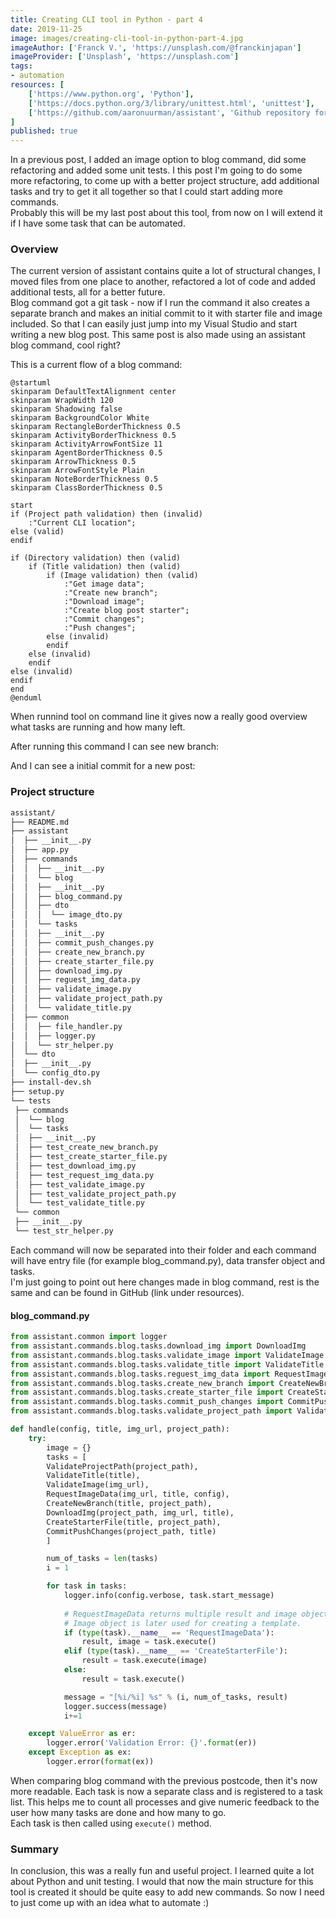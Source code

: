 ```yaml
---
title: Creating CLI tool in Python - part 4
date: 2019-11-25
image: images/creating-cli-tool-in-python-part-4.jpg
imageAuthor: ['Franck V.', 'https://unsplash.com/@franckinjapan']
imageProvider: ['Unsplash', 'https://unsplash.com']
tags:
- automation
resources: [
	['https://www.python.org', 'Python'],
	['https://docs.python.org/3/library/unittest.html', 'unittest'],
	['https://github.com/aaronuurman/assistant', 'Github repository for this post series']
]
published: true
---
```


In a previous post, I added an image option to blog command, did some refactoring and
added some unit tests. I this post I'm going to do some more refactoring, to come up with a better project structure, add additional tasks and try to get it all together so that I could start adding more commands. <br />
Probably this will be my last post about this tool, from now on I will extend it if I have some task that can be automated.

### Overview
The current version of assistant contains quite a lot of structural changes, I moved files from one place to another, refactored a lot of code and added additional tests, all for a better future.<br />
Blog command got a git task - now if I run the command it also creates a separate branch and makes an initial commit to it with starter file and image included. So that I can easily just jump into my Visual Studio and start writing a new blog post. This same post is also made using an assistant blog command, cool right?<br />

This is a current flow of a blog command:
```plantuml
@startuml
skinparam DefaultTextAlignment center
skinparam WrapWidth 120
skinparam Shadowing false
skinparam BackgroundColor White
skinparam RectangleBorderThickness 0.5
skinparam ActivityBorderThickness 0.5
skinparam ActivityArrowFontSize 11
skinparam AgentBorderThickness 0.5
skinparam ArrowThickness 0.5
skinparam ArrowFontStyle Plain
skinparam NoteBorderThickness 0.5
skinparam ClassBorderThickness 0.5

start
if (Project path validation) then (invalid)
	:"Current CLI location";
else (valid)
endif

if (Directory validation) then (valid)
	if (Title validation) then (valid)
		if (Image validation) then (valid)
			:"Get image data";
			:"Create new branch";
			:"Download image";
			:"Create blog post starter";
			:"Commit changes";
			:"Push changes";
		else (invalid)
		endif
	else (invalid)
	endif
else (invalid)
endif
end
@enduml
```

When runnind tool on command line it gives now a really good overview what tasks are running and how many left.
<ImageModal url="https://i.imgur.com/ZqJzeVQ.gif" text="Demonstration of a CLI tool" />

After running this command I can see new branch:
<ImageModal url="https://i.imgur.com/itlBHLh.png" text="Branch created example" />

And I can see a initial commit for a new post:
<ImageModal url="https://i.imgur.com/eTKKVTr.png" text="Initial commit example" />

### Project structure

```bash
assistant/
├── README.md
├── assistant
│  ├── __init__.py
│  ├── app.py
│  ├── commands
│  │  ├── __init__.py
│  │  └── blog
│  │  ├── __init__.py
│  │  ├── blog_command.py
│  │  ├── dto
│  │  │  └── image_dto.py
│  │  └── tasks
│  │  ├── __init__.py
│  │  ├── commit_push_changes.py
│  │  ├── create_new_branch.py
│  │  ├── create_starter_file.py
│  │  ├── download_img.py
│  │  ├── reguest_img_data.py
│  │  ├── validate_image.py
│  │  ├── validate_project_path.py
│  │  └── validate_title.py
│  ├── common
│  │  ├── file_handler.py
│  │  ├── logger.py
│  │  └── str_helper.py
│  └── dto
│  ├── __init__.py
│  └── config_dto.py
├── install-dev.sh
├── setup.py
└── tests
 ├── commands
 │  └── blog
 │  └── tasks
 │  ├── __init__.py
 │  ├── test_create_new_branch.py
 │  ├── test_create_starter_file.py
 │  ├── test_download_img.py
 │  ├── test_request_img_data.py
 │  ├── test_validate_image.py
 │  ├── test_validate_project_path.py
 │  └── test_validate_title.py
 └── common
 ├── __init__.py
 └── test_str_helper.py
```
Each command will now be separated into their folder and each command will have entry file (for example blog_command.py), data transfer object and tasks.<br />
I'm just going to point out here changes made in blog command, rest is the same and can be found in GitHub (link under resources).

#### blog_command.py
```python
from assistant.common import logger
from assistant.commands.blog.tasks.download_img import DownloadImg
from assistant.commands.blog.tasks.validate_image import ValidateImage
from assistant.commands.blog.tasks.validate_title import ValidateTitle
from assistant.commands.blog.tasks.reguest_img_data import RequestImageData
from assistant.commands.blog.tasks.create_new_branch import CreateNewBranch
from assistant.commands.blog.tasks.create_starter_file import CreateStarterFile
from assistant.commands.blog.tasks.commit_push_changes import CommitPushChanges
from assistant.commands.blog.tasks.validate_project_path import ValidateProjectPath

def handle(config, title, img_url, project_path):
	try:
		image = {}
		tasks = [
		ValidateProjectPath(project_path),
		ValidateTitle(title),
		ValidateImage(img_url),
		RequestImageData(img_url, title, config),
		CreateNewBranch(title, project_path),
		DownloadImg(project_path, img_url, title),
		CreateStarterFile(title, project_path),
		CommitPushChanges(project_path, title)
		]

		num_of_tasks = len(tasks)
		i = 1

		for task in tasks:
			logger.info(config.verbose, task.start_message)
			
			# RequestImageData returns multiple result and image object.
			# Image object is later used for creating a template.
			if (type(task).__name__ == 'RequestImageData'):
				result, image = task.execute()
			elif (type(task).__name__ == 'CreateStarterFile'):
				result = task.execute(image)
			else:
				result = task.execute()

			message = "[%i/%i] %s" % (i, num_of_tasks, result)
			logger.success(message)
			i+=1

	except ValueError as er:
		logger.error('Validation Error: {}'.format(er))
	except Exception as ex:
		logger.error(format(ex))

```
When comparing blog command with the previous postcode, then it's now more readable.
Each task is now a separate class and is registered to a task list. This helps me to count all processes and give numeric feedback to the user how many tasks are done and how many to go.<br />
Each task is then called using ```execute()``` method.

### Summary
In conclusion, this was a really fun and useful project. I learned quite a lot about Python and unit testing. I would that now the main structure for this tool is created it should be quite easy to add new commands. So now I need to just come up with an idea what to automate :)